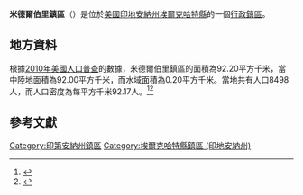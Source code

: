 {{noteTA
|G1=USState
|G2=地名
|G3=Unit
}}
{{Infobox settlement
|official_name            = 米德爾伯里鎮區
|native_name = Middlebury Township
|settlement_type          = [[行政鎮區|行政鎮區]]
|image_skyline            = 
|imagesize                = 
|image_map                = Map highlighting Middlebury Township, Elkhart County, Indiana.svg
|mapsize                  = 250px
|pushpin_map  =USA Indiana
|pushpin_label = 米德爾伯里鎮區
|pushpin_label_position   = top
|pushpin_map_caption      = 米德爾伯里鎮區在印地安納州的位置
|subdivision_type         = [[世界政區索引|國家]]
|subdivision_type1        = [[美国州份|州份]]
|subdivision_type2        = [[印地安納州行政区划|縣]]
|subdivision_name         = [[美国|美国]]
|subdivision_name1        = [[印地安納州|印地安納州]]
|subdivision_name2        = [[埃爾克哈特縣_(印地安納州)|埃爾克哈特縣]]
|elevation_ft             = 889
|elevation_m              = 271
|timezone                 = [[北美东部時區|北美东部時區]]
|area_total_km2           = 92.20
|area_land_km2            = 92.00
|area_water_km2           = 0.20
|area_total_sq_mi         = 
|area_land_sq_mi          = 
|area_water_sq_mi         = 
|population_as_of         = [[2010年美國人口普查|2010]]
|population_footnotes     = 
|population_total         = 8498
|population_density_km2   = auto
|population_density_sq_mi = auto
|utc_offset               = -5
|coordinates              = {{coord|41|39|11|N|85|43|04|W|type:city_region:US-AL_source:GNS-enwiki|display=inline,title}}
| coor_pinpoint           = 
| coordinates_footnotes   = 
|timezone_DST             = EDT
|utc_offset_DST           = -4
|postal_code_type         = [[美國郵區編號|郵區編號]]
|postal_code              = 
|area_code                = {{link-en|电话区号574|Area code 574|574}}
|blank_name = [[地名信息系统|GNIS ID]]
|blank_info = 453623
}}
'''米德爾伯里鎮區'''（{{lang-en|Middlebury Township}}）是位於[[美國|美國]][[印地安納州|印地安納州]][[埃爾克哈特縣_(印地安納州)|埃爾克哈特縣]]的一個[[行政鎮區|行政鎮區]]。

== 地方資料 ==
根據[[2010年美國人口普查|2010年美國人口普查]]的數據，米德爾伯里鎮區的面積為92.20平方千米，當中陸地面積為92.00平方千米，而水域面積為0.20平方千米。當地共有人口8498人，而人口密度為每平方千米92.17人。<ref name="GR8">{{cite web|url=http://factfinder2.census.gov|publisher=[[美国人口调查局|美国人口调查局]]|accessdate=2011-05-14|title=American FactFinder|archive-date=2013-09-11|archive-url=https://web.archive.org/web/20130911234518/http://factfinder2.census.gov/|dead-url=no}}</ref><ref>{{cite web|url=https://www.citypopulation.de/en/usa/illinois/admin/|title=USA: Illinois (Counties and Townships) - City Population|accessdate=2020-07-13|archive-date=2020-04-22|archive-url=https://web.archive.org/web/20200422090607/https://www.citypopulation.de/en/usa/illinois/admin/|dead-url=no}}</ref>

== 參考文獻 ==
{{reflist}}

{{埃爾克哈特縣 (印地安納州)}}

{{DEFAULTSORT:Middlebury Township}}
[[Category:印第安納州鎮區|Category:印第安納州鎮區]]
[[Category:埃爾克哈特縣鎮區_(印地安納州)|Category:埃爾克哈特縣鎮區 (印地安納州)]]

{{Indiana-geo-stub}}